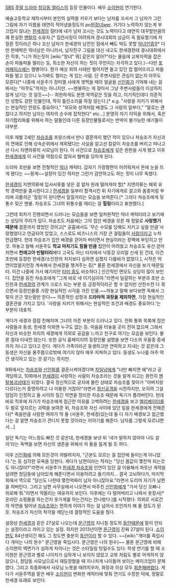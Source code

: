 [[SBS]] [[주말 드라마]] [[청담동 앨리스]]의 등장 인물이다. 배우 [[소이현]]이 연기한다.

예술고등학교 재학시부터 본인의 실력을 키우기 보다는 남자를 꼬셔서 그 남자가 그린 그림에 자기 이름을 태연히 적어냈을정도의 po[[된장녀]]wer. 거기다 노력하지 않는게 부끄럽지 않냐는 [[한세경]]의 질타에 내가 남자 꼬시는 것도 노력이다고 태연히 대꾸할만큼의 꽤 튼실한 [[멘탈]]의 소유자.[* 집안사정이 어려워져 경시대회의 상금이 꼭 필요했기에 저질른 짓이라곤 하나 꼬신 남자가 한세경의 남친인 점에서 빼도 박도 못할 [[악녀]]인증][* 다만 판에박은 악녀상은 아니라서, 남자친구 그림을 대신 내고도 한세경한테 경시대회에서 진 직후, "니가 하는짓이 [wiki:"창녀" 뭐] 같은지 알아?"라는 물음에 교복자락을 잡은 손이 파들파들 떨리는 등, 최소한 자신이 하는 짓이 무언지는 자각하고 있다.]--다만 [[포커페이스]]에는 젬병이다. 뭔가 예상 외의 사태만 벌어지면 들고 있던 컵 떨어뜨리고 파들파들 떨고 있으니 누가봐도 찔리는 게 있는 사람. 단 주변사람은 관심이 없는지 아무도 모른다[* 나중에 서윤주가 장띠엘 샤에게 엿먹을 때의 얼굴을 [[신인화]]가 기억해 내는 걸 봐서는 "아무도"까지는 아니지만. ~~멘붕하는 게 잦아서 그냥 주변사람들이 이상하지 않게 넘기는 것 일듯~~]-- 희한하게도 분명 악역같은 짓을 하고, 이기적인데다 의존적인 성향도 강한 인물인데, 딱히 틀린소리를 하질 않는다.[* e.g. "사랑을 지키기 위해서는 현실적인 안정도 중요하다," "외모와 성격처럼 배경도 그 사람의 일부다," "말로는 괜찮다고 하지만 남자는 여자의 순수에 집착한다" etc...] 분명히 자기 이익을 위해서, 혹은 자기합리화를 위해서 하는 말들인데 다른 등장인물들로서는 반박이 불가능한 얘기들이 대부분.
 
이후 재벌 2세인 [[차승조]]를 프랑스에서 만나 결혼까지 했던 적이 있으나 차승조가 자신과의 연애로 인해 상속순위에서 제외됐다는 사실을 알고선 칼같이 차승조를 버리고 떠나고선 다시 지앤의류의 사모님이 된다. 이 사건으로 [[차승조]]에게 깊은 원한을 사게 됐고 이후 [[한세경]]에게 이 사건을 약점으로 잡혀서 협박을 당하게 된다.
 
드라마 초반을 보면 전형적인 [[악녀]] 캐릭터. 갑자기 가정형편이 어려워져서 돈에 눈을 뜨게 됐다는 ~~핑계~~설정이 있긴 하지만 그런거 감안하고도 하는 짓이 너무 독했다. 
 
[[한세경]]이 지앤의류에 입사서류를 넣은 걸 알자 원래 떨어져야 할[* 지앤의류는 해외 유학 경력만을 중시한다고.] [[한세경]]을 일부러 합격시킨 뒤 자기에게로 끌고와 몸종처럼 부리며 괴롭히곤 '힐링'이 된다면서 낄낄거리는 모습을 보여준다.[* 그러다 차승조에게 뒷통수 맞곤 멘붕. 차승조도 그녀의 뒤통수를 때리는 걸 '''힐링'''이라고 표현했다.] 

그런데 회차가 진행되면서 드러나는 모습들을 보면 일차원적인 악녀 캐릭터라고 보기에는 상당히 무리가 있다. 차승조도 처음에는 그의 집안 배경을 모른 채 정말로 '''사랑했기 때문에''' 결혼까지 했었던 것이고[* 공홈에서도 '무슨 수모를 당해도 지키고 싶을 만큼'사랑했었다고 언급되어 있었고, 스스로도 비즈니스의 가장 큰 걸림돌이 [[사랑]]이라고 누차 언급했다. 헌데 차승조가 집안 배경을 걷어차 버리면서 현실이라는 장벽에 부딛히고 만 것. 까놓고 말해 서윤주도 '''학교 마치기도 힘들 만큼''' 집안이 어려웠고 차승조도 유산 걷어차면서 '''천애고아 빈털터리'''에다 고국도 아닌 타지에서 낙동강 오리알 신세 된 건데, 이건 초반에 등장한 한세경/소인찬의 처지보다 심하면 심했지 다를바가 없었다.], 시작은 악연이었을지언정 계속해서 한세경을 챙겨주는 등[* 물론 한세경에서 자신을 보기 때문일 터. 이건 나중에 가서 얘기지만 [[타미 홍]]도 비슷하다.] 인간적인 면모도 상당히 많이 보인다. 집안을 등진 차승조에게 "그게 바로 네 이기심이야."라면서 일갈하는 부분과 초반 소인찬과 [[한세경]]의 관계가 크로스 되는 부분 등 긍정적이라곤 할 수 없지만 산전수전 다 겪으면서 등장인물중 가장 현실적인 시각을 가진 인물.~~까놓고 말해 보다보면 독해서 그렇지 은근 맞는말만 한다~~ 의존적인 성향과 '''드라마적 과장을 제외하면''', 가장 현실적인 결혼관을 가지고 있다. '사랑을 지키기 위해서는 현실적인 조건과 배경도 중요하다.'는 부분이 대표적.

게다가 세경과 점점 친해지며 그녀의 아픈 부분이 드러나고 있다. 전화 통화 목록에 집안 사람들과 동생, 한세경 이외엔 누구도 없는 등. 마음을 터놓을 곳이 전혀 없으며 그래서 자신과 비슷한 처지의 세경에게 의외로 공감을 느끼고 친구로 여기는 모습을 보인다. 물론 절대 티내진 않는다. 또한 공식 홈페이지의 등장인물 설명을 보면 다소의 우울증 증세까지 지니고 있다고 한다. 게다가 가족이라곤 동생하고만 연락하고 지내는 것 같은데 그 동생은 자신을 물주쯤으로밖에 여기지 않아 매우 지쳐하고 있다. 동생도 누나를 아주 약간 생각하고 있는 것 같기는 하지만.

9화에서는 [[차승조]]와 [[신인화]]를 결혼시켜야겠다며 [[차일남]]에게 "너만 빠지면 돼"라고 공격당하고, 10화에서 [[한세경]]이 사랑하는 사람이 차승조라는 것을 알게 되고는 완전히 [[멘탈붕괴]]상태가 되었다. 결국 정신적으로 궁지에 몰린 상태로 차승조를 찾아가 "아버지랑 다르다는거 증명하려고 나 이용한 거잖아!"라면서 [[정신공격]]을 시전하지만, 오히려 그걸 덤덤히 인정하고 둘 사이의 질긴 악연을 정리한 차승조 때문에 독기가 풀려버린다. 헌데 바로 직후에 자기가 차승조에게 접근한 이유를 고백하려는 [[한세경]]을 보고 [[엘리베이터]]를 두 발로 앞지르는 괴력을 보여준 뒤, 차승조와 자신 사이에 있던 일을 한세경에게 전해준다[* 죽을만큼 사랑한 여자가 딱 둘 (서윤주, 한세경)있는데 둘 다 자기 배경보고 접근했다는 걸 알면 차승조가 견디지 못할 것이라는 이야기를 해준다. 남자를 그렇게 모르냐면서...]

일단 독기는 어느정도 빠진 것 같은데, 한세경을 보낸 뒤 '네가 말하지 않아야 나도 살아'라는 독백을 보면 자신의 생존을 위해서 저 둘을 돕게 될 듯 하다.

이후 [[신인화]]에 의해 모든것이 까발려지자, "근본도 모르는 걸 집안에 들이는게 아니었다."는 둥 심각한 모욕을 당한다. 게다가 남편이라는 작자는 "당신 몸값이 몇천억 되는것도 아니잖아?"라면서 서윤주가 [[한세경]],[[차승조]]와 인연이 있던 걸 이용해서 파토난 계약을 살려면 청담동에 남아있게 해준다면서 이용하려고 들기까지...
결국 고뇌하다가, 마지막회에서 역으로 "당신도 나한테 몇천억짜리 남자 아니잖아요."라면서 도리어 자기가 남편을 차버린다. 그리고 남편 사무실에서 나오면서 마주친 [[신인화]]에게 "가서 당신 오빠나 위로해 줘."라면서 약올리는 여유까지 보인다.
이후에는 다 털어버리고 나와서 옷장사[* 온라인 쇼핑몰을 하는건지 옷가게를 하는건지는 안나왔다.]를 시작했다. 의외로 서로간의 악연을 털어낸 [[차승조]]와는 편하게 이야기 하는 걸 넘어서 조언까지 해 줄 정도가 된 듯. 차승조가 자신의 착각을 깨닫는데 결정적인 도움을 줬다.

설정상 [[한세경]]과 같은 27살로 나오는데 [[문근영]]의 지나칠 정도의 [[동안]]때문에 말이 안되는 설정이라고 까이고 있는 실정. 하지만 2013년이면 [[문근영]]이 진짜 27살이 된다. [[소이현]]도 84년생이긴 해도 그 정도면 충분히 [[동안]]이라 할 수 있다. ~~[wiki:"개미를 죽입시다 개미는 나의 원수" 문근영을 죽입시다. 문근영은 나의 원수]~~ 물론 문근영에 비해 소이현의 액면가가 심하게 차이나는 것은 스타일링 탓일수도 있다. 학생 연기를 할 때 소이현은 문근영과 별로 나이차가 심하게 나 보이지 않았고 교복 차림도 별로 어색하지 않았으나, 청담동 사모님으로서 재등장했을 때 지나치게 나이들어 보이는 메이크업이 문제였다. 
그리고 최종화에서 사모님 노릇을 때려치우자, 화장과 의상 모두 [[회춘]]해버렸다. 게다가 서윤주역을 맡은 배우 [[소이현]]이 변화한 캐릭터에 맞춰 연기도 수정한 덕에, 정말로 한세경 또래로 보인다.

